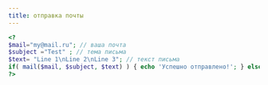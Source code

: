 ```yaml
---
title: отправка почты
---
```


```php
<?
$mail="my@mail.ru"; // ваша почта 
$subject ="Test" ; // тема письма 
$text= "Line 1\nLine 2\nLine 3"; // текст письма 
if( mail($mail, $subject, $text) ) { echo 'Успешно отправлено!'; } else{ echo 'Отправка не удалась!'; }
?>
```